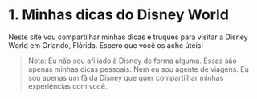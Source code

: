 # 1. Minhas dicas do Disney World

Neste site vou compartilhar minhas dicas e truques para visitar a Disney World em Orlando, Flórida. Espero que você os ache úteis!

> Nota: Eu não sou afiliado à Disney de forma alguma. Essas são apenas minhas dicas pessoais. Nem eu sou agente de viagens. Eu sou apenas um fã da Disney que quer compartilhar minhas experiências com você.
